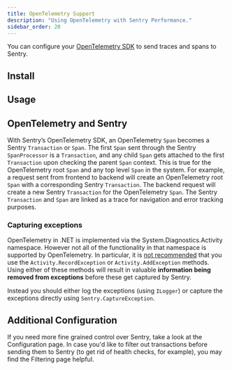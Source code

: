 ```yaml
---
title: OpenTelemetry Support
description: "Using OpenTelemetry with Sentry Performance."
sidebar_order: 20
---
```


You can configure your [OpenTelemetry SDK](https://opentelemetry.io/) to send traces and spans to Sentry.

## Install

<PlatformContent includePath="performance/opentelemetry-install" />

## Usage

<PlatformContent includePath="performance/opentelemetry-setup" />

## OpenTelemetry and Sentry

With Sentry’s OpenTelemetry SDK, an OpenTelemetry `Span` becomes a Sentry `Transaction` or `Span`. The first `Span` sent through the Sentry `SpanProcessor` is a `Transaction`, and any child `Span` gets attached to the first `Transaction` upon checking the parent `Span` context. This is true for the OpenTelemetry root `Span` and any top level `Span` in the system. For example, a request sent from frontend to backend will create an OpenTelemetry root `Span` with a corresponding Sentry `Transaction`. The backend request will create a new Sentry `Transaction` for the OpenTelemetry `Span`. The Sentry `Transaction` and `Span` are linked as a trace for navigation and error tracking purposes.

### Capturing exceptions

OpenTelemetry in .NET is implemented via the System.Diagnostics.Activity namespace. However not all of the functionality in that namespace is supported by OpenTelemetry. In particular, it is [not recommended](https://github.com/open-telemetry/opentelemetry-specification/pull/4333) that you use the `Activity.RecordException` or `Activity.AddException` methods. Using either of these methods will result in valuable **information being removed from exceptions** before these get captured by Sentry.

Instead you should either log the exceptions (using `ILogger`) or capture the exceptions directly using `Sentry.CaptureException`.

## Additional Configuration

If you need more fine grained control over Sentry, take a look at the <PlatformLink to="/configuration/">Configuration page</PlatformLink>. In case you'd like to filter out transactions before sending them to Sentry (to get rid of health checks, for example), you may find the <PlatformLink to="/configuration/filtering/#filtering-transaction-events">Filtering page</PlatformLink> helpful.
